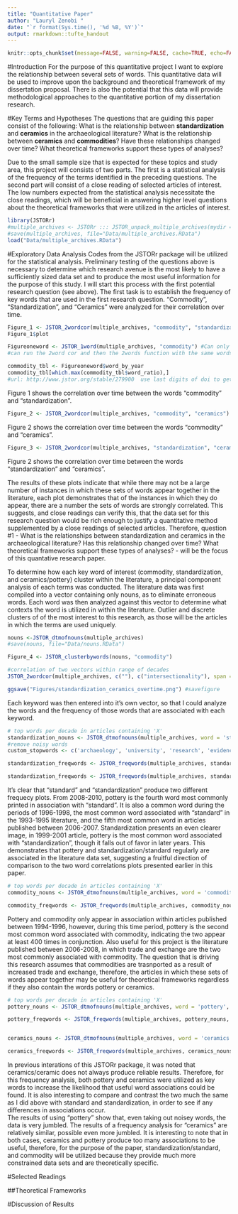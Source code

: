 ```yaml
---
title: "Quantitative Paper"
author: "Lauryl Zenobi "
date: "`r format(Sys.time(), '%d %B, %Y')`"
output: rmarkdown::tufte_handout
---
```


```r
knitr::opts_chunk$set(message=FALSE, warning=FALSE, cache=TRUE, echo=FALSE)
```

#Introduction
For the purpose of this quantitative project I want to explore the relationship between several sets of words. This quantitative data will be used to improve upon the background and theoretical framework of my dissertation proposal. There is also the potential that this data will provide methodological approaches to the quantitative portion of my dissertation research. 

#Key Terms and Hypotheses
The questions that are guiding this paper consist of the following: What is the relationship between **standardization** and **ceramics** in the archaeological literature? What is the relationship between **ceramics** and **commodities**? Have these relationships changed over time? What theoretical frameworks support these types of analyses?

Due to the small sample size that is expected for these topics and study area, this project will consists of two parts. The first is a statistical analysis of the frequency of the terms identified in the preceding questions. The second part will consist of a close reading of selected articles of interest. The low numbers expected from the statistical analysis necessitate the close readings, which will be beneficial in answering higher level questions about the theoretical frameworks that were utilized in the articles of interest. 

```r
library(JSTORr)
#multiple_archives <- JSTORr ::: JSTOR_unpack_multiple_archives(mydir = "Data")
#save(multiple_archives, file="Data/multiple_archives.RData")
load("Data/multiple_archives.RData")
```

#Exploratory Data Analysis
Codes from the JSTORr package will be utilized for the statistical analysis. 
Preliminary testing of the questions above is necessary to determine which research avenue is the most likely to have a sufficiently sized data set and to produce the most useful information for the purpose of this study. I will start this process with the first potential research question (see above). The first task is to establish the frequency of key words that are used in the first research question. "Commodity", "Standardization", and "Ceramics" were analyzed for their correlation over time. 

```r
Figure_1 <- JSTOR_2wordcor(multiple_archives, "commodity", "standardization")
Figure_1$plot

Figureoneword <- JSTOR_1word(multiple_archives, "commodity") #Can only get doi directly out of one word or two words function, use those articles only, supplement with other tables just for interesting things to talk about. 2wordcor and PCA doesn't give doi.
#can run the 2word cor and then the 2words function with the same words and filter them against each other to get out the articles, for example, if 2wordcor and 2words show 1989 is high year, look through those.

commodity_tbl <- Figureoneword$word_by_year
commodity_tbl[which.max(commodity_tbl$word_ratio),]
#url: http://www.jstor.org/stable/279900  use last digits of doi to get to link

```
Figure 1 shows the correlation over time between the words "commodity" and "standardization".

```r
Figure_2 <- JSTOR_2wordcor(multiple_archives, "commodity", "ceramics")
```
Figure 2 shows the correlation over time between the words "commodity" and "ceramics".

```r
Figure_3 <- JSTOR_2wordcor(multiple_archives, "standardization", "ceramics")
```
Figure 2 shows the correlation over time between the words "standardization" and "ceramics".
  
The results of these plots indicate that while there may not be a large number of instances in which these sets of words appear together in the literature, each plot demonstrates that of the instances in which they do appear, there are a number the sets of words are strongly correlated. This suggests, and close readings can verify this, that the data set for this research question would be rich enough to justify a quantitative method supplemented by a close readings of selected articles. Therefore, question #1 - What is the relationships between standardization and ceramics in the archaeological literature? Has this relationship changed over time? What theoretical frameworks support these types of analyses? - will be the focus of this quantative research paper. 

To determine how each key word of interest (commodity, standardization, and ceramics/pottery) cluster within the literature, a principal component analysis of each terms was conducted. The literature data was first compiled into a vector containing only nouns, as to eliminate erroneous words. Each word was then analyzed against this vector to determine what contexts the word is utilized in within the literature. Outlier and discrete clusters of of the most interest to this research, as those will be the articles in which the terms are used uniquely. 

```r
nouns <-JSTOR_dtmofnouns(multiple_archives)
#save(nouns, file="Data/nouns.RData")

Figure_4 <- JSTOR_clusterbywords(nouns, "commodity")

#correlation of two vectors within range of decades
JSTOR_2wordcor(multiple_archives, c(""), c("intersectionality"), span = 0.7, yearfrom = 1970, yearto = 2007)

ggsave("Figures/standardization_ceramics_overtime.png") #savefigure
```


Each keyword was then entered into it's own vector, so that I could analyze the words and the frequency of those words that are associated with each keyword. 
```r

# top words per decade in articles containing 'X'
standardization_nouns <- JSTOR_dtmofnouns(multiple_archives, word = 'standardization', sparse = 1, POStag = TRUE)
#remove noisy words
custom_stopwords <- c('archaeology', 'university', 'research', 'evidence', 'journal', 'world', 'site', 'cambridge', 'archaeol', 'area', 'region', 'period', 'analysis', 'anthropology', 'springer', 'production', 'figure', 'work', 'world', 'concept', 'human', 'middle', 'altamira', 'culture', 'record', 'citation', 'discipline', 'author', 'proportion', 'literature', 'report', 'approach', 'cambridge')

standardization_freqwords <- JSTOR_freqwords(multiple_archives, standardization_nouns, custom_stopwords, n = 3)

standardization_freqwords <- JSTOR_freqwords(multiple_archives, standardization_nouns, custom_stopwords, n = 3)
```
It's clear that "standard" and "standardization" produce two different frequecy plots. From 2008-2010, pottery is the fourth word most commonly printed in association with "standard". It is also a common word during the periods of 1996-1998, the most common word associated with "standard" in the 1993-1995 literature, and the fifth most common word in articles published between 2006-2007. Standardization presents an even clearer image, in 1999-2001 article, pottery is the most common word associated with "standardization", though it falls out of favor in later years. This demonstrates that pottery and standardization/standard regularly are associated in the literature data set, suggesting a fruitful direction of comparison to the two word correlations plots presented earlier in this paper. 

```r
# top words per decade in articles containing 'X'
commodity_nouns <- JSTOR_dtmofnouns(multiple_archives, word = 'commodity', sparse = 1, POStag = TRUE)

commodity_freqwords <- JSTOR_freqwords(multiple_archives, commodity_nouns, custom_stopwords, n = 3)

```
Pottery and commodity only appear in association within articles published between 1994-1996, however, during this time period, pottery is the second most common word associated with commodity, indicating the two appear at least 400 times in conjunction. Also useful for this project is the literature published between 2006-2008, in which trade and exchange are the two most commonly associated with commodity. The question that is driving this research assumes that commodities are trasnported as a result of increased trade and exchange, therefore, the articles in which these sets of words appear together may be useful for theoretical frameworks regardless if they also contain the words pottery or ceramics. 

```r
# top words per decade in articles containing 'X'
pottery_nouns <- JSTOR_dtmofnouns(multiple_archives, word = 'pottery', sparse = 1, POStag = TRUE)

pottery_freqwords <- JSTOR_freqwords(multiple_archives, pottery_nouns, custom_stopwords, n = 3)


ceramics_nouns <- JSTOR_dtmofnouns(multiple_archives, word = 'ceramics', sparse = 1, POStag = TRUE)

ceramics_freqwords <- JSTOR_freqwords(multiple_archives, ceramics_nouns, custom_stopwords, n = 3)
```

In previous interations of this JSTORr package, it was noted that ceramics/ceramic does not always produce reliable results. Therefore, for this frequency analysis, both pottery and ceramics were utilized as key words to increase the likelihood that useful word associations could be found. It is also interesting to compare and contrast the two much the same as I did above with standard and standardization, in order to see if any differences in associations occur.  
The results of using "pottery" show that, even taking out noisey words, the data is very jumbled. The results of a frequency analysis for "ceramics" are relatively similar, possible even more jumbled. It is interesting to note that in both cases, ceramics and pottery produce too many associations to be useful, therefore, for the purpose of the paper, standardization/standard, and commodity will be utilized because they provide much more constrained data sets and are theoretically specific. 

#Selected Readings

##Theoretical Frameworks

#Discussion of Results



